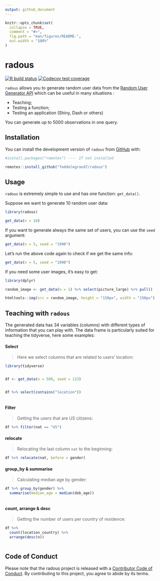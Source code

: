 ```yaml
---
output: github_document
---
```


<!-- README.md is generated from README.Rmd. Please edit that file -->

```r
knitr::opts_chunk$set(
  collapse = TRUE,
  comment = "#>",
  fig.path = "man/figures/README-",
  out.width = "100%"
)
```

# radous
<!-- badges: start -->
[![R build status](https://github.com/feddelegrand7/radous/workflows/R-CMD-check/badge.svg)](https://github.com/feddelegrand7/radous/actions)
[![Codecov test coverage](https://codecov.io/gh/feddelegrand7/radous/branch/master/graph/badge.svg)](https://codecov.io/gh/feddelegrand7/radous?branch=master)
<!-- badges: end -->

`radous` allows you to generate random user data from the [Random User Generator API](https://randomuser.me/) which can be useful in many situations : 

- Teaching;
- Testing a function; 
- Testing an application (Shiny, Dash or others)

You can generate up to 5000 observations in one query.


## Installation

You can install the development version of `radous` from [GitHub](https://github.com/) with:

```r

#install.packages("remotes") ---- If not installed

remotes::install_github("feddelegrand7/radous")


```


## Usage

`radous` is extremely simple to use and has one function: `get_data()`.

Suppose we want to generate 10 random user data: 


```r

library(radous)

get_data(n = 10)

```

If you want to generate always the same set of users, you can use the `seed` argument: 


```r

get_data(n = 5, seed = "1990")

```


Let's run the above code again to check if we get the same info: 

```r

get_data(n = 5, seed = "1990")

```

If you need some user images, it's easy to get: 

```r

library(dplyr)

random_image <- get_data(n = 1) %>% select(picture_large) %>% pull()

htmltools::img(src = random_image, height = "150px", width = "150px")


```


## Teaching with `radous` 

The generated data has 34 variables (columns) with different types of information that you can play with. The data frame is particularly suited for teaching the tidyverse, here some examples: 

#### Select 


> Here we select columns that are related to users' location:


```r

library(tidyverse)


df <- get_data(n = 500, seed = 123)


df %>% select(contains("location"))



```





#### Filter 


> Getting the users that are US citizens:


```r



df %>% filter(nat == "US")

```


#### relocate 


> Relocating the last column `nat` to the beginning: 

```r

df %>% relocate(nat, before = gender)

```

#### group_by & summarise


> Calculating median age by gender:


```r

df %>% group_by(gender) %>% 
  summarise(median_age = median(dob_age))



```
#### count, arrange & desc


> Getting the number of users per country of residence:

```r

df %>% 
  count(location_country) %>% 
  arrange(desc(n))



```


## Code of Conduct

Please note that the radous project is released with a [Contributor Code of Conduct](https://contributor-covenant.org/version/2/0/CODE_OF_CONDUCT.html). By contributing to this project, you agree to abide by its terms.
